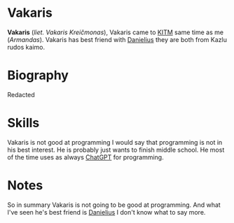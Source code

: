 # Vakaris

**Vakaris** (_liet. Vakaris Kreičmonas_), Vakaris came to [KITM](https://kitm.lt/) same time as me (_Armandas_).
Vakaris has best friend with [Danielius](/wiki/danielius) they are both from Kazlu rudos kaimo.

# Biography

Redacted

# Skills

Vakaris is not good at programming I would say that programming is not in his best interest. He is probably just wants to finish middle school.
He most of the time uses as always [ChatGPT](https://chatgpt.com/) for programming.

# Notes

So in summary Vakaris is not going to be good at programming. And what I've seen he's best friend is [Danielius](/wiki/danielius)
I don't know what to say more.
